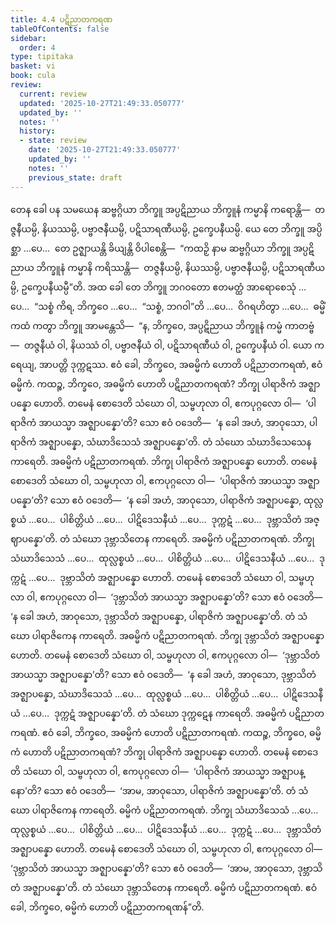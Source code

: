 ```yaml
---
title: 4.4 ပဋိညာတကရဏ
tableOfContents: false
sidebar:
  order: 4
type: tipitaka
basket: vi
book: cula
review:
  current: review
  updated: '2025-10-27T21:49:33.050777'
  updated_by: ''
  notes: ''
  history:
  - state: review
    date: '2025-10-27T21:49:33.050777'
    updated_by: ''
    notes: ''
    previous_state: draft
---
```



<ReviewStatus review={frontmatter.review} showDetails={true} />

<HypothesisAnnotation frontmatter={frontmatter} />

<DynamicBreadcrumb />

<Division number="200" book="cula" e="ch" v="4" p="202">

<Paragraph number="841" book="cula">
တေန ခေါ ပန သမယေန ဆဗ္ဗဂ္ဂိယာ ဘိက္ခူ အပ္ပဋိညာယ ဘိက္ခူနံ ကမ္မာနိ ကရောန္တိ—  တဇ္ဇနီယမ္ပိ, နိယဿမ္ပိ, ပဗ္ဗာဇနီယမ္ပိ, ပဋိသာရဏီယမ္ပိ, ဥက္ခေပနီယမ္ပိ. ယေ တေ ဘိက္ခူ အပ္ပိစ္ဆာ …ပေ…  တေ ဥဇ္ဈာယန္တိ ခိယျန္တိ ဝိပါစေန္တိ—  “ကထဉှိ နာမ ဆဗ္ဗဂ္ဂိယာ ဘိက္ခူ အပ္ပဋိညာယ ဘိက္ခူနံ ကမ္မာနိ ကရိဿန္တိ—  တဇ္ဇနီယမ္ပိ, နိယဿမ္ပိ, ပဗ္ဗာဇနီယမ္ပိ, ပဋိသာရဏီယမ္ပိ, ဥက္ခေပနီယမ္ပီ”တိ. အထ ခေါ တေ ဘိက္ခူ ဘဂဝတော ဧတမတ္ထံ အာရောစေသုံ …ပေ…  “သစ္စံ ကိရ, ဘိက္ခဝေ …ပေ…  “သစ္စံ, ဘဂဝါ”တိ …ပေ…  ဝိဂရဟိတွာ …ပေ…  ဓမ္မိံ ကထံ ကတွာ ဘိက္ခူ အာမန္တေသိ—  “န, ဘိက္ခဝေ, အပ္ပဋိညာယ ဘိက္ခူနံ ကမ္မံ ကာတဗ္ဗံ—  တဇ္ဇနီယံ ဝါ, နိယဿံ ဝါ, ပဗ္ဗာဇနီယံ ဝါ, ပဋိသာရဏီယံ ဝါ, ဥက္ခေပနီယံ ဝါ. ယော ကရေယျ, အာပတ္တိ ဒုက္ကဋဿ.
</Paragraph>

</Division>
<Division number="201" book="cula" e="ch" v="4" p="203">

<Paragraph number="842" book="cula">
ဧဝံ ခေါ, ဘိက္ခဝေ, အဓမ္မိကံ ဟောတိ ပဋိညာတကရဏံ, ဧဝံ ဓမ္မိကံ. ကထဉ္စ, ဘိက္ခဝေ, အဓမ္မိကံ ဟောတိ ပဋိညာတကရဏံ?
</Paragraph>

<Paragraph number="843" book="cula">
ဘိက္ခု ပါရာဇိကံ အဇ္ဈာပန္နော ဟောတိ. တမေနံ စောဒေတိ သံဃော ဝါ, သမ္ဗဟုလာ ဝါ, ဧကပုဂ္ဂလော ဝါ—  ‘ပါရာဇိကံ အာယသ္မာ အဇ္ဈာပန္နော’တိ? သော ဧဝံ ဝဒေတိ—  ‘န ခေါ အဟံ, အာဝုသော, ပါရာဇိကံ အဇ္ဈာပန္နော, သံဃာဒိသေသံ အဇ္ဈာပန္နော’တိ. တံ သံဃော သံဃာဒိသေသေန ကာရေတိ. အဓမ္မိကံ ပဋိညာတကရဏံ.
</Paragraph>

<Paragraph number="844" book="cula">
ဘိက္ခု ပါရာဇိကံ အဇ္ဈာပန္နော ဟောတိ. တမေနံ စောဒေတိ သံဃော ဝါ, သမ္ဗဟုလာ ဝါ, ဧကပုဂ္ဂလော ဝါ—  ‘ပါရာဇိကံ အာယသ္မာ အဇ္ဈာပန္နော’တိ? သော ဧဝံ ဝဒေတိ—  ‘န ခေါ အဟံ, အာဝုသော, ပါရာဇိကံ အဇ္ဈာပန္နော, ထုလ္လစ္စယံ …ပေ…  ပါစိတ္တိယံ …ပေ…  ပါဋိဒေသနီယံ …ပေ…  ဒုက္ကဋံ …ပေ…  ဒုဗ္ဘာသိတံ အဇ္ဈာပန္နော’တိ. တံ သံဃော ဒုဗ္ဘာသိတေန ကာရေတိ. အဓမ္မိကံ ပဋိညာတကရဏံ.
</Paragraph>

<Paragraph number="845" book="cula">
ဘိက္ခု သံဃာဒိသေသံ …ပေ…  ထုလ္လစ္စယံ …ပေ…  ပါစိတ္တိယံ …ပေ…  ပါဋိဒေသနီယံ …ပေ…  ဒုက္ကဋံ …ပေ…  ဒုဗ္ဘာသိတံ အဇ္ဈာပန္နော ဟောတိ. တမေနံ စောဒေတိ သံဃော ဝါ, သမ္ဗဟုလာ ဝါ, ဧကပုဂ္ဂလော ဝါ—  ‘ဒုဗ္ဘာသိတံ အာယသ္မာ အဇ္ဈာပန္နော’တိ? သော ဧဝံ ဝဒေတိ—  ‘န ခေါ အဟံ, အာဝုသော, ဒုဗ္ဘာသိတံ အဇ္ဈာပန္နော, ပါရာဇိကံ အဇ္ဈာပန္နော’တိ. တံ သံဃော ပါရာဇိကေန ကာရေတိ. အဓမ္မိကံ ပဋိညာတကရဏံ.
</Paragraph>

<Paragraph number="846" book="cula">
ဘိက္ခု ဒုဗ္ဘာသိတံ အဇ္ဈာပန္နော ဟောတိ. တမေနံ စောဒေတိ သံဃော ဝါ, သမ္ဗဟုလာ ဝါ, ဧကပုဂ္ဂလော ဝါ—  ‘ဒုဗ္ဘာသိတံ အာယသ္မာ အဇ္ဈာပန္နော’တိ? သော ဧဝံ ဝဒေတိ—  ‘န ခေါ အဟံ, အာဝုသော, ဒုဗ္ဘာသိတံ အဇ္ဈာပန္နော, သံဃာဒိသေသံ …ပေ…  ထုလ္လစ္စယံ …ပေ…  ပါစိတ္တိယံ …ပေ…  ပါဋိဒေသနီယံ …ပေ…  ဒုက္ကဋံ အဇ္ဈာပန္နော’တိ. တံ သံဃော ဒုက္ကဋေန ကာရေတိ. အဓမ္မိကံ ပဋိညာတကရဏံ. ဧဝံ ခေါ, ဘိက္ခဝေ, အဓမ္မိကံ ဟောတိ ပဋိညာတကရဏံ.
</Paragraph>

<Paragraph number="847" book="cula">
ကထဉ္စ, ဘိက္ခဝေ, ဓမ္မိကံ ဟောတိ ပဋိညာတကရဏံ? ဘိက္ခု ပါရာဇိကံ အဇ္ဈာပန္နော ဟောတိ. တမေနံ စောဒေတိ သံဃော ဝါ, သမ္ဗဟုလာ ဝါ, ဧကပုဂ္ဂလော ဝါ—  ‘ပါရာဇိကံ အာယသ္မာ အဇ္ဈာပန္နော’တိ? သော ဧဝံ ဝဒေတိ—  ‘အာမ, အာဝုသော, ပါရာဇိကံ အဇ္ဈာပန္နော’တိ. တံ သံဃော ပါရာဇိကေန ကာရေတိ. ဓမ္မိကံ ပဋိညာတကရဏံ.
</Paragraph>

<Paragraph number="848" book="cula">
ဘိက္ခု သံဃာဒိသေသံ …ပေ…  ထုလ္လစ္စယံ …ပေ…  ပါစိတ္တိယံ …ပေ…  ပါဋိဒေသနီယံ …ပေ…  ဒုက္ကဋံ …ပေ…  ဒုဗ္ဘာသိတံ အဇ္ဈာပန္နော ဟောတိ. တမေနံ စောဒေတိ သံဃော ဝါ, သမ္ဗဟုလာ ဝါ, ဧကပုဂ္ဂလော ဝါ—  ‘ဒုဗ္ဘာသိတံ အာယသ္မာ အဇ္ဈာပန္နော’တိ? သော ဧဝံ ဝဒေတိ—  ‘အာမ, အာဝုသော, ဒုဗ္ဘာသိတံ အဇ္ဈာပန္နော’တိ. တံ သံဃော ဒုဗ္ဘာသိတေန ကာရေတိ. ဓမ္မိကံ ပဋိညာတကရဏံ. ဧဝံ ခေါ, ဘိက္ခဝေ, ဓမ္မိကံ ဟောတိ ပဋိညာတကရဏန်”တိ.
</Paragraph>
</Division>